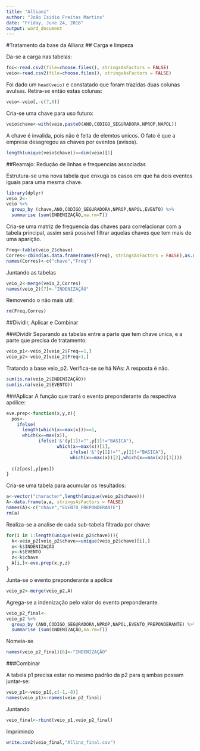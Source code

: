 ---
title: "Allianz"
author: "João Isidio Freitas Martins"
date: "Friday, June 24, 2016"
output: word_document
---

#Tratamento da base da Allianz
## Carga e limpeza

Da-se a carga nas tabelas:
```{r}
foi<-read.csv2(file=choose.files(), stringsAsFactors = FALSE)
veio<-read.csv2(file=choose.files(), stringsAsFactors = FALSE)
```

Foi dado um `head(veio)` e constatado que foram trazidas duas colunas avulsas. Retira-se então estas colunas:

```{r}
veio<-veio[,-c(7,8)]
```

Cria-se uma chave para uso futuro:
```{r}
veio$chave<-with(veio,paste0(ANO,CODIGO_SEGURADORA,NPROP,NAPOL))
```

A chave é invalida, pois não é feita de elemtos unicos. O fato é que a empresa desagregou as chaves por eventos (avisos).

```{r}
length(unique(veio$chave))==dim(veio)[1]
```

##Rearrajo: Redução de linhas e frequencias associadas

Estrutura-se uma nova tabela que enxuga os casos em que ha dois eventos iguais para uma mesma chave.

```{r}
library(dplyr)
veio_2<-
veio %>%
  group_by (chave,ANO,CODIGO_SEGURADORA,NPROP,NAPOL,EVENTO) %>%
  summarise (sum(INDENIZAÇÃO,na.rm=T))
```

Cria-se uma matriz de frequencia das chaves para correlacionar com a tabela principal, assim será possivel filtrar aquelas chaves que tem mais de uma aparição.

```{r}
Freq<-table(veio_2$chave)
Corres<-cbind(as.data.frame(names(Freq), stringsAsFactors = FALSE),as.data.frame(as.integer(Freq)))
names(Corres)<-c("chave","Freq")
```

Juntando as tabelas
```{r}
veio_2<-merge(veio_2,Corres)
names(veio_2)[7]<-"INDENIZAÇÃO"
```

Removendo o não mais util:
```{r}
rm(Freq,Corres)
```

##Dividir, Aplicar e Combinar

###Dividir
Separando as tabelas entre a parte que tem chave unica, e a parte que precisa de tratamento:
```{r}
veio_p1<-veio_2[veio_2$Freq==1,]
veio_p2<-veio_2[veio_2$Freq>1,]
```

Tratando a base veio_p2. Verifica-se se há NAs: A resposta é não.
```{r}
sum(is.na(veio_2$INDENIZAÇÃO))
sum(is.na(veio_2$EVENTO))
```

###Aplicar
A função que trará o evento preponderante da respectiva apólice:

```{r}
eve.prep<-function(x,y,z){
  pos<-
    ifelse(
      length(which(x==max(x)))==1,
      which(x==max(x)),
            ifelse('&'(y[1]!="",y[1]!="BASICA"),
                   which(x==max(x))[1],
                        ifelse('&'(y[2]!="",y[2]!="BASICA"),
                        which(x==max(x))[2],which(x==max(x))[3])))
  
  c(z[pos],y[pos])
} 
```

Cria-se uma tabela para acumular os resultados:
```{r}
a<-vector("character",length(unique(veio_p2$chave)))
A<-data.frame(a,a, stringsAsFactors = FALSE)
names(A)<-c("chave","EVENTO_PREPONDERANTE")
rm(a)
```

Realiza-se a analise de cada sub-tabela filtrada por chave:
```{r}
for(i in 1:length(unique(veio_p2$chave))){
  k<-veio_p2[veio_p2$chave==unique(veio_p2$chave)[i],]
  x<-k$INDENIZAÇÃO
  y<-k$EVENTO
  z<-k$chave
  A[i,]<-eve.prep(x,y,z)
}
```

Junta-se o evento preponderante a apólice
```{r}
veio_p2<-merge(veio_p2,A)
```

Agrega-se a indenização pelo valor do evento preponderante.
```{r}
veio_p2_final<-
veio_p2 %>%
  group_by (ANO,CODIGO_SEGURADORA,NPROP,NAPOL,EVENTO_PREPONDERANTE) %>%
  summarise (sum(INDENIZAÇÃO,na.rm=T))
```

Nomeia-se
```{r}
names(veio_p2_final)[6]<-"INDENIZAÇÃO"
```

###Combinar

A tabela p1 precisa estar no mesmo padrão da p2 para q ambas possam juntar-se:
```{r}
veio_p1<-veio_p1[,c(-1,-8)]
names(veio_p1)<-names(veio_p2_final)
```

Juntando
```{r}
veio_final<-rbind(veio_p1,veio_p2_final)
```

Imprimindo
```{r}
write.csv2(veio_final,"Allinz_final.csv")
```
